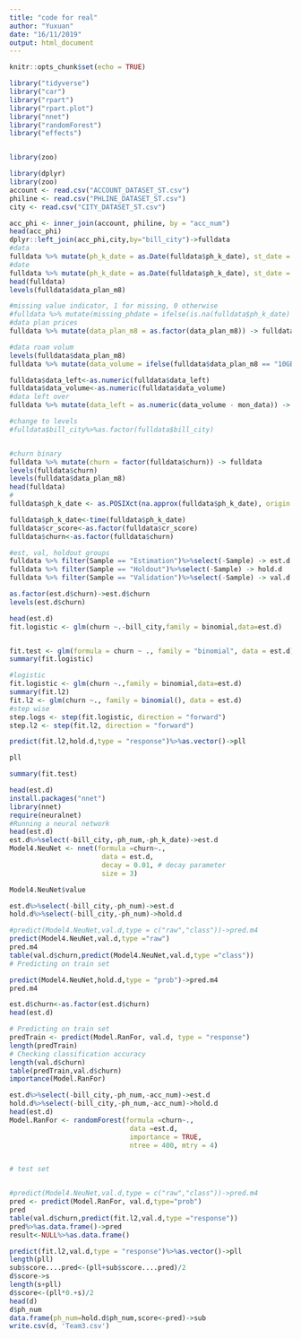 ```yaml
---
title: "code for real"
author: "Yuxuan"
date: "16/11/2019"
output: html_document
---
```


```r
knitr::opts_chunk$set(echo = TRUE)
```
```r
library("tidyverse")
library("car")
library("rpart")
library("rpart.plot")
library("nnet")
library("randomForest")
library("effects")


library(zoo)

```

```r
library(dplyr)
library(zoo)
account <- read.csv("ACCOUNT_DATASET_ST.csv")
philine <- read.csv("PHLINE_DATASET_ST.csv")
city <- read.csv("CITY_DATASET_ST.csv")

acc_phi <- inner_join(account, philine, by = "acc_num")
head(acc_phi)
dplyr::left_join(acc_phi,city,by="bill_city")->fulldata
#data
fulldata %>% mutate(ph_k_date = as.Date(fulldata$ph_k_date), st_date = as.Date(fulldata$st_date)) -> fulldata
#date
fulldata %>% mutate(ph_k_date = as.Date(fulldata$ph_k_date), st_date = as.Date(fulldata$st_date)) -> fulldata
head(fulldata)
levels(fulldata$data_plan_m8)

#missing value indicator, 1 for missing, 0 otherwise
#fulldata %>% mutate(missing_phdate = ifelse(is.na(fulldata$ph_k_date) == 1, 1, 0)) -> fulldata
#data plan prices
fulldata %>% mutate(data_plan_m8 = as.factor(data_plan_m8)) -> fulldata

#data roam volum
levels(fulldata$data_plan_m8)
fulldata %>% mutate(data_volume = ifelse(fulldata$data_plan_m8 == "10GB($65)", 10, 15)) %>% mutate(data_volume = ifelse(fulldata$data_plan_m8 == "15GB($80)", 15, 25)) %>% mutate(data_volume = as.numeric(data_volume))-> fulldata

fulldata$data_left<-as.numeric(fulldata$data_left)
fulldata$data_volume<-as.numeric(fulldata$data_volume)
#data left over
fulldata %>% mutate(data_left = as.numeric(data_volume - mon_data)) -> fulldata

#change to levels
#fulldata$bill_city%>%as.factor(fulldata$bill_city)


#churn binary
fulldata %>% mutate(churn = factor(fulldata$churn)) -> fulldata
levels(fulldata$churn)
levels(fulldata$data_plan_m8)
head(fulldata)
#
fulldata$ph_k_date <- as.POSIXct(na.approx(fulldata$ph_k_date), origin = "2014-7-28")


```

```r
fulldata$ph_k_date<-time(fulldata$ph_k_date)
fulldata$cr_score<-as.factor(fulldata$cr_score)
fulldata$churn<-as.factor(fulldata$churn)
```


```r
#est, val, holdout groups
fulldata %>% filter(Sample == "Estimation")%>%select(-Sample) -> est.d
fulldata %>% filter(Sample == "Holdout")%>%select(-Sample) -> hold.d
fulldata %>% filter(Sample == "Validation")%>%select(-Sample) -> val.d
```


```r
as.factor(est.d$churn)->est.d$churn
levels(est.d$churn) 

head(est.d)
fit.logistic <- glm(churn ~.-bill_city,family = binomial,data=est.d)


fit.test <- glm(formula = churn ~ ., family = "binomial", data = est.d)
summary(fit.logistic)

#logistic
fit.logistic <- glm(churn ~.,family = binomial,data=est.d)
summary(fit.l2)
fit.l2 <- glm(churn ~., family = binomial(), data = est.d)
#step wise
step.logs <- step(fit.logistic, direction = "forward")
step.l2 <- step(fit.l2, direction = "forward")

predict(fit.l2,hold.d,type = "response")%>%as.vector()->pll

pll

summary(fit.test)

```


```r
head(est.d)
install.packages("nnet")
library(nnet)
require(neuralnet)
#Running a neural network
head(est.d)
est.d%>%select(-bill_city,-ph_num,-ph_k_date)->est.d
Model4.NeuNet <- nnet(formula =churn~.,
                       data = est.d,
                       decay = 0.01, # decay parameter
                       size = 3)

Model4.NeuNet$value

est.d%>%select(-bill_city,-ph_num)->est.d
hold.d%>%select(-bill_city,-ph_num)->hold.d

#predict(Model4.NeuNet,val.d,type = c("raw","class"))->pred.m4
predict(Model4.NeuNet,val.d,type ="raw")
pred.m4
table(val.d$churn,predict(Model4.NeuNet,val.d,type ="class"))  
# Predicting on train set

predict(Model4.NeuNet,hold.d,type = "prob")->pred.m4
pred.m4
```

```r
est.d$churn<-as.factor(est.d$churn)
head(est.d)

# Predicting on train set
predTrain <- predict(Model.RanFor, val.d, type = "response")
length(predTrain)
# Checking classification accuracy
length(val.d$churn)
table(predTrain,val.d$churn)  
importance(Model.RanFor) 

est.d%>%select(-bill_city,-ph_num,-acc_num)->est.d
hold.d%>%select(-bill_city,-ph_num,-acc_num)->hold.d
head(est.d)
Model.RanFor <- randomForest(formula =churn~.,
                              data =est.d,
                              importance = TRUE,
                              ntree = 400, mtry = 4)


# test set


#predict(Model4.NeuNet,val.d,type = c("raw","class"))->pred.m4
pred <- predict(Model.RanFor, val.d,type="prob")
pred
table(val.d$churn,predict(fit.l2,val.d,type ="response"))  
pred%>%as.data.frame()->pred
result<-NULL%>%as.data.frame()

predict(fit.l2,val.d,type = "response")%>%as.vector()->pll
length(pll)
sub$score....pred<-(pll+sub$score....pred)/2
d$score->s
length(s+pll)
d$score<-(pll*0.+s)/2
head(d)
d$ph_num
data.frame(ph_num=hold.d$ph_num,score<-pred)->sub
write.csv(d, 'Team3.csv')

```
